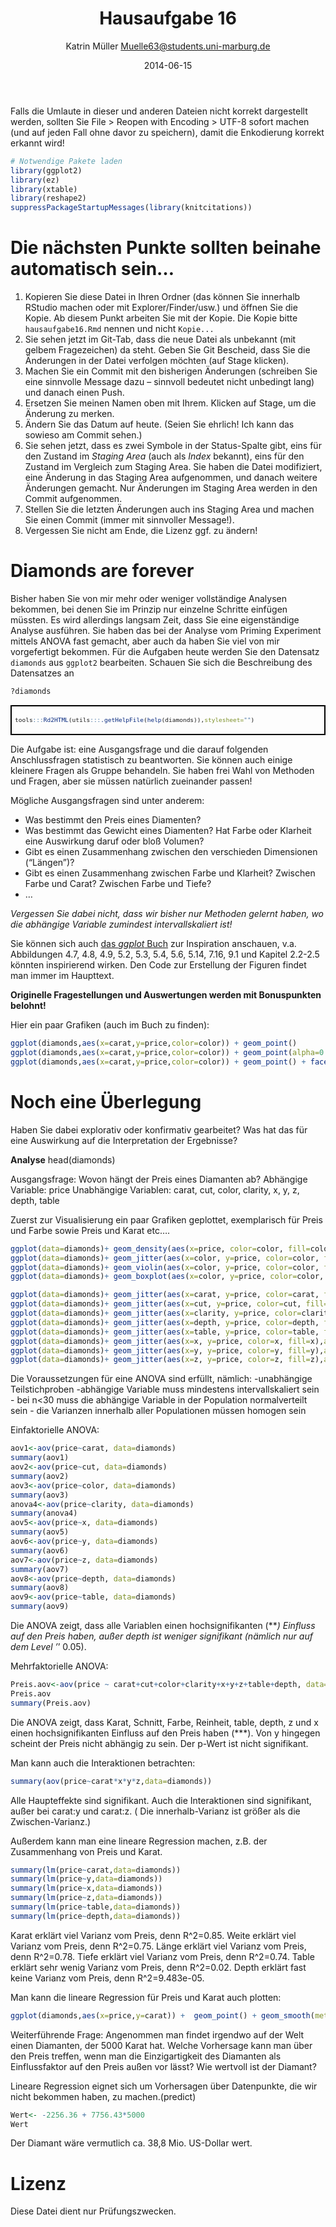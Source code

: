 % Hausaufgabe 16
% Katrin Müller <Muelle63@students.uni-marburg.de>
% 2014-06-15

Falls die Umlaute in dieser und anderen Dateien nicht korrekt dargestellt werden, sollten Sie File > Reopen with Encoding > UTF-8 sofort machen (und auf jeden Fall ohne davor zu speichern), damit die Enkodierung korrekt erkannt wird! 

```r
# Notwendige Pakete laden
library(ggplot2)
library(ez)
library(xtable)
library(reshape2)
suppressPackageStartupMessages(library(knitcitations))
```

# Die nächsten Punkte sollten beinahe automatisch sein...
1. Kopieren Sie diese Datei in Ihren Ordner (das können Sie innerhalb RStudio machen oder mit Explorer/Finder/usw.) und öffnen Sie die Kopie. Ab diesem Punkt arbeiten Sie mit der Kopie. Die Kopie bitte `hausaufgabe16.Rmd` nennen und nicht `Kopie...`
2. Sie sehen jetzt im Git-Tab, dass die neue Datei als unbekannt (mit gelbem Fragezeichen) da steht. Geben Sie Git Bescheid, dass Sie die Änderungen in der Datei verfolgen möchten (auf Stage klicken).
3. Machen Sie ein Commit mit den bisherigen Änderungen (schreiben Sie eine sinnvolle Message dazu -- sinnvoll bedeutet nicht unbedingt lang) und danach einen Push.
4. Ersetzen Sie meinen Namen oben mit Ihrem. Klicken auf Stage, um die Änderung zu merken.
5. Ändern Sie das Datum auf heute. (Seien Sie ehrlich! Ich kann das sowieso am Commit sehen.)
6. Sie sehen jetzt, dass es zwei Symbole in der Status-Spalte gibt, eins für den Zustand im *Staging Area* (auch als *Index* bekannt), eins für den Zustand im Vergleich zum Staging Area. Sie haben die Datei modifiziert, eine Änderung in das Staging Area aufgenommen, und danach weitere Änderungen gemacht. Nur Änderungen im Staging Area werden in den Commit aufgenommen.
7. Stellen Sie die letzten Änderungen auch ins Staging Area und machen Sie einen Commit (immer mit sinnvoller Message!).
8. Vergessen Sie nicht am Ende, die Lizenz ggf. zu ändern!

# Diamonds are forever 
Bisher haben Sie von mir mehr oder weniger vollständige Analysen bekommen, bei denen Sie im Prinzip nur einzelne Schritte einfügen müssten. Es wird allerdings langsam Zeit, dass Sie eine eigenständige Analyse ausführen. Sie haben das bei der Analyse vom Priming Experiment mittels ANOVA fast gemacht, aber auch da haben Sie viel von mir vorgefertigt bekommen. Für die Aufgaben heute werden Sie den Datensatz `diamonds` aus `ggplot2` bearbeiten. Schauen Sie sich die Beschreibung des Datensatzes an

```r
?diamonds
```
<div style="border: 2px solid black; padding: 5px; font-size: 80%;">
```r
tools:::Rd2HTML(utils:::.getHelpFile(help(diamonds)),stylesheet="")
```
</div>

Die Aufgabe ist: eine Ausgangsfrage und die darauf folgenden Anschlussfragen statistisch zu beantworten. Sie können auch einige kleinere Fragen als Gruppe behandeln. Sie haben frei Wahl von Methoden und Fragen, aber sie müssen natürlich zueinander passen!

Mögliche Ausgangsfragen sind unter anderem:

* Was bestimmt den Preis eines Diamenten?
* Was bestimmt das Gewicht eines Diamenten? Hat Farbe oder Klarheit eine Auswirkung daruf oder bloß Volumen?
* Gibt es einen Zusammenhang zwischen den verschieden Dimensionen ("Längen")? 
* Gibt es einen Zusammenhang zwischen Farbe und Klarheit? Zwischen Farbe und Carat? Zwischen Farbe und Tiefe?
* ...

*Vergessen Sie dabei nicht, dass wir bisher nur Methoden gelernt haben, wo die abhängige Variable zumindest intervallskaliert ist!*

Sie können sich auch [das *ggplot* Buch](http://dx.doi.org/10.1007/978-0-387-98141-3) zur Inspiration anschauen, v.a. Abbildungen 4.7, 4.8, 4.9, 5.2, 5.3, 5.4, 5.6, 5.14, 7.16, 9.1  und Kapitel 2.2-2.5 könnten inspirierend wirken. Den Code zur Erstellung der Figuren findet man immer im Haupttext.

**Originelle Fragestellungen und Auswertungen werden mit Bonuspunkten belohnt!** 

Hier ein paar Grafiken (auch im Buch zu finden):
```r
ggplot(diamonds,aes(x=carat,y=price,color=color)) + geom_point()
ggplot(diamonds,aes(x=carat,y=price,color=color)) + geom_point(alpha=0.3)
ggplot(diamonds,aes(x=carat,y=price,color=color)) + geom_point() + facet_wrap(~color)
```

# Noch eine Überlegung
Haben Sie dabei explorativ oder konfirmativ gearbeitet? Was hat das für eine Auswirkung auf die Interpretation der Ergebnisse?

**Analyse**
head(diamonds)

Ausgangsfrage: Wovon hängt der Preis eines Diamanten ab?
Abhängige Variable: price
Unabhängige Variablen: carat, cut, color, clarity, x, y, z, depth, table

Zuerst zur Visualisierung ein paar Grafiken geplottet, exemplarisch für 
Preis und Farbe sowie Preis und Karat etc....
```r
ggplot(data=diamonds)+ geom_density(aes(x=price, color=color, fill=color),alpha=0.3)
ggplot(data=diamonds)+ geom_jitter(aes(x=color, y=price, color=color, fill=color),alpha=0.3)
ggplot(data=diamonds)+ geom_violin(aes(x=color, y=price, color=color, fill=color),alpha=0.3)
ggplot(data=diamonds)+ geom_boxplot(aes(x=color, y=price, color=color, fill=color),alpha=0.3)

ggplot(data=diamonds)+ geom_jitter(aes(x=carat, y=price, color=carat, fill=carat),alpha=0.3)
ggplot(data=diamonds)+ geom_jitter(aes(x=cut, y=price, color=cut, fill=cut),alpha=0.3)
ggplot(data=diamonds)+ geom_jitter(aes(x=clarity, y=price, color=clarity, fill=clarity),alpha=0.3)
ggplot(data=diamonds)+ geom_jitter(aes(x=depth, y=price, color=depth, fill=depth),alpha=0.3)
ggplot(data=diamonds)+ geom_jitter(aes(x=table, y=price, color=table, fill=table),alpha=0.3)
ggplot(data=diamonds)+ geom_jitter(aes(x=x, y=price, color=x, fill=x),alpha=0.3)
ggplot(data=diamonds)+ geom_jitter(aes(x=y, y=price, color=y, fill=y),alpha=0.3)
ggplot(data=diamonds)+ geom_jitter(aes(x=z, y=price, color=z, fill=z),alpha=0.3)
```

Die Voraussetzungen für eine ANOVA sind erfüllt, nämlich:
-unabhängige Teilstichproben
-abhängige Variable muss mindestens intervallskaliert sein
- bei n<30 muss die abhängige Variable in der Population normalverteilt sein
- die Varianzen innerhalb aller Populationen müssen homogen sein

Einfaktorielle ANOVA:
```r
aov1<-aov(price~carat, data=diamonds)
summary(aov1)
aov2<-aov(price~cut, data=diamonds)
summary(aov2)
aov3<-aov(price~color, data=diamonds)
summary(aov3)
anova4<-aov(price~clarity, data=diamonds)
summary(anova4)
aov5<-aov(price~x, data=diamonds)
summary(aov5)
aov6<-aov(price~y, data=diamonds)
summary(aov6)
aov7<-aov(price~z, data=diamonds)
summary(aov7)
aov8<-aov(price~depth, data=diamonds)
summary(aov8)
aov9<-aov(price~table, data=diamonds)
summary(aov9)
```
Die ANOVA zeigt, dass alle Variablen einen hochsignifikanten (***) Einfluss auf den Preis haben, außer depth ist weniger signifikant (nämlich nur auf dem Level ‘*’ 0.05).

Mehrfaktorielle ANOVA:
```r
Preis.aov<-aov(price ~ carat+cut+color+clarity+x+y+z+table+depth, data=diamonds)
Preis.aov
summary(Preis.aov)
```

Die ANOVA zeigt, dass Karat, Schnitt, Farbe, Reinheit, table, depth, z und x einen hochsignifikanten Einfluss auf den Preis haben (***). Von y hingegen scheint der Preis nicht abhängig zu sein. Der p-Wert ist nicht signifikant.

Man kann auch die Interaktionen betrachten:
```r
summary(aov(price~carat*x*y*z,data=diamonds))
```

Alle Haupteffekte sind signifikant. Auch die Interaktionen sind signifikant, außer bei carat:y und carat:z. ( Die innerhalb-Varianz ist größer als die Zwischen-Varianz.)

Außerdem kann man eine lineare Regression machen, z.B. der Zusammenhang von Preis und Karat.

```r
summary(lm(price~carat,data=diamonds))
summary(lm(price~y,data=diamonds))
summary(lm(price~x,data=diamonds))
summary(lm(price~z,data=diamonds))
summary(lm(price~table,data=diamonds))
summary(lm(price~depth,data=diamonds))
```

Karat erklärt viel Varianz vom Preis, denn R^2=0.85.
Weite erklärt viel Varianz vom Preis, denn R^2=0.75.
Länge erklärt viel Varianz vom Preis, denn R^2=0.78.
Tiefe erklärt viel Varianz vom Preis, denn R^2=0.74.
Table erklärt sehr wenig Varianz vom Preis, denn R^2=0.02.
Depth erklärt fast keine Varianz vom Preis, denn R^2=9.483e-05.

Man kann die lineare Regression für Preis und Karat auch plotten:
```r
ggplot(diamonds,aes(x=price,y=carat)) +  geom_point() + geom_smooth(method="lm")
```

Weiterführende Frage: Angenommen man findet irgendwo auf der Welt einen Diamanten, der 5000 Karat hat. Welche Vorhersage kann man über den Preis treffen, wenn man die Einzigartigkeit des Diamanten als Einflussfaktor auf den Preis außen vor lässt? Wie wertvoll ist der Diamant?

Lineare Regression eignet sich um Vorhersagen über Datenpunkte, die wir nicht bekommen haben, zu machen.(predict)

```r
Wert<- -2256.36 + 7756.43*5000
Wert
```

Der Diamant wäre vermutlich ca. 38,8 Mio. US-Dollar wert.

# Lizenz
Diese Datei dient nur Prüfungszwecken.
